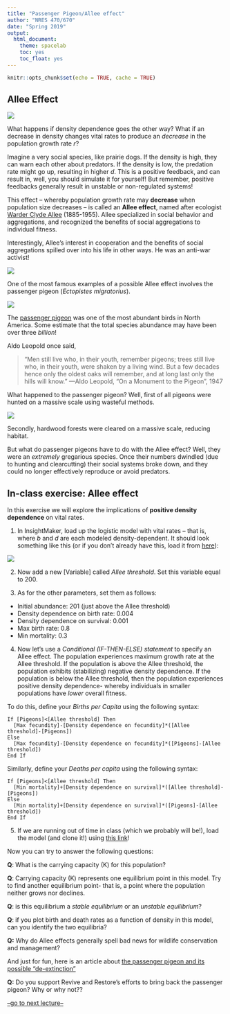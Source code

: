 ```yaml
---
title: "Passenger Pigeon/Allee effect"
author: "NRES 470/670"
date: "Spring 2019"
output: 
  html_document: 
    theme: spacelab
    toc: yes
    toc_float: yes
---
```


```r
knitr::opts_chunk$set(echo = TRUE, cache = TRUE)
```

## Allee Effect

![](prairie_dogs3.jpg)

What happens if density dependence goes the other way? What if an decrease in density changes vital rates to produce an *decrease* in the population growth rate *r*? 

Imagine a very social species, like prairie dogs. If the density is high, they can warn each other about predators. If the density is low, the predation rate might go up, resulting in higher *d*. This is a positive feedback, and can result in, well, you should simulate it for yourself! But remember, positive feedbacks generally result in unstable or non-regulated systems!

This effect -- whereby population growth rate may **decrease** when population size decreases -- is called an **Allee effect**, named after ecologist [Warder Clyde Allee](https://en.wikipedia.org/wiki/Warder_Clyde_Allee) (1885-1955). Allee specialized in social behavior and aggregations, and recognized the benefits of social aggregations to individual fitness.

Interestingly, Allee's interest in cooperation and the benefits of social aggregations spilled over into his life in other ways. He was an anti-war activist!


![](Allee1.jpg)



One of the most famous examples of a possible Allee effect involves the passenger pigeon (*Ectopistes migratorius*).  



![](PP2.jpg)

The [passenger pigeon](https://en.wikipedia.org/wiki/Passenger_pigeon) was one of the most abundant birds in North America. Some estimate that the total species abundance may have been over three *billion*!

Aldo Leopold once said,

> "Men still live who, in their youth, remember pigeons; trees still live who, in their youth, were shaken by a living wind. But a few decades hence only the oldest oaks will remember, and at long last only the hills will know."   —Aldo Leopold, “On a Monument to the Pigeon", 1947

What happened to the passenger pigeon? Well, first of all pigeons were hunted on a massive scale using wasteful methods. 

![](PP1.jpg)

Secondly, hardwood forests were cleared on a massive scale, reducing habitat.   

But what do passenger pigeons have to do with the Allee effect? Well, they were an *extremely* gregarious species. Once their numbers dwindled (due to hunting and clearcutting) their social systems broke down, and they could no longer effectively reproduce or avoid predators.   

## In-class exercise: Allee effect

In this exercise we will explore the implications of **positive density dependence** on vital rates. 

1. In InsightMaker, load up the logistic model with vital rates -- that is, where $b$ and $d$ are each modeled density-dependent.  It should look something like this (or if you don't already have this, load it from [here](https://insightmaker.com/insight/70353/Logistic-Growth-1#)):

![](IM5.jpg)

2. Now add a new [Variable] called *Allee threshold*. Set this variable equal to 200.

3. As for the other parameters, set them as follows:    

- Initial abundance: 201 (just above the Allee threshold) 
- Density dependence on birth rate: 0.004    
- Density dependence on survival: 0.001   
- Max birth rate: 0.8   
- Min mortality: 0.3   

4. Now let's use a *Conditional (IF-THEN-ELSE) statement* to specify an Allee effect. The population experiences maximum growth rate at the Allee threshold. If the population is above the Allee threshold, the population exhibits (stabilizing) negative density dependence. If the population is below the Allee threshold, then the population experiences positive density dependence- whereby individuals in smaller populations have *lower* overall fitness. 

To do this, define your *Births per Capita* using the following syntax:

```
If [Pigeons]<[Allee threshold] Then
  [Max fecundity]-[Density dependence on fecundity]*([Allee threshold]-[Pigeons])
Else
  [Max fecundity]-[Density dependence on fecundity]*([Pigeons]-[Allee threshold])
End If
```

Similarly, define your *Deaths per capita* using the following syntax:

```
If [Pigeons]<[Allee threshold] Then
  [Min mortality]+[Density dependence on survival]*([Allee threshold]-[Pigeons])
Else
  [Min mortality]+[Density dependence on survival]*([Pigeons]-[Allee threshold])
End If
```

5. If we are running out of time in class (which we probably will be!), load the model (and clone it!) using [this link](https://insightmaker.com/insight/71147/Allee-Effect-1#)!    

Now you can try to answer the following questions:


**Q**: What is the carrying capacity (K) for this population? 

**Q**: Carrying capacity (K) represents one equilibrium point in this model. Try to find another equilibrium point- that is, a point where the population neither grows nor declines.   

**Q**: is this equilibrium a *stable equilibrium* or an *unstable equilibrium*? 

**Q**: if you plot birth and death rates as a function of density in this model, can you identify the two equilibria?

**Q:** Why do Allee effects generally spell bad news for wildlife conservation and management?  


And just for fun, here is an article about [the passenger pigeon and its possible "de-extinction"](http://www.audubon.org/magazine/may-june-2014/why-passenger-pigeon-went-extinct)

**Q:** Do you support Revive and Restore's efforts to bring back the passenger pigeon? Why or why not??


[--go to next lecture--](LECTURE6.html)
























